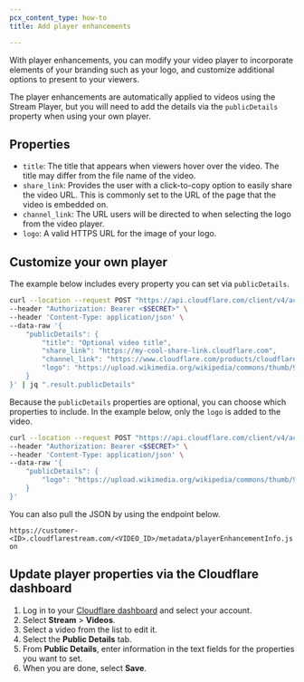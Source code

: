 ```yaml
---
pcx_content_type: how-to
title: Add player enhancements

---
```


With player enhancements, you can modify your video player to incorporate elements of your branding such as your logo, and customize additional options to present to your viewers.

The player enhancements are automatically applied to videos using the Stream Player, but you will need to add the details via the `publicDetails` property when using your own player.

## Properties

* `title`: The title that appears when viewers hover over the video. The title may differ from the file name of the video.
* `share_link`: Provides the user with a click-to-copy option to easily share the video URL. This is commonly set to the URL of the page that the video is embedded on.
* `channel_link`: The URL users will be directed to when selecting the logo from the video player.
* `logo`: A valid HTTPS URL for the image of your logo.

## Customize your own player

The example below includes every property you can set via `publicDetails`.

```bash
curl --location --request POST "https://api.cloudflare.com/client/v4/accounts/<$ACCOUNT_ID>/stream/<$VIDEO_UID>" \
--header "Authorization: Bearer <$SECRET>" \
--header 'Content-Type: application/json' \
--data-raw '{
    "publicDetails": {
        "title": "Optional video title",
        "share_link": "https://my-cool-share-link.cloudflare.com",
        "channel_link": "https://www.cloudflare.com/products/cloudflare-stream/",
        "logo": "https://upload.wikimedia.org/wikipedia/commons/thumb/9/94/Cloudflare_Logo.png/480px-Cloudflare_Logo.png"
    }
}' | jq ".result.publicDetails"
```

Because the `publicDetails` properties are optional, you can choose which properties to include. In the example below, only the `logo` is added to the video.

```bash
curl --location --request POST "https://api.cloudflare.com/client/v4/accounts/<$ACCOUNT_ID>/stream/<$VIDEO_UID>" \
--header "Authorization: Bearer <$SECRET>" \
--header 'Content-Type: application/json' \
--data-raw '{
    "publicDetails": {
        "logo": "https://upload.wikimedia.org/wikipedia/commons/thumb/9/94/Cloudflare_Logo.png/480px-Cloudflare_Logo.png"
    }
}'
```

You can also pull the JSON by using the endpoint below.

`https://customer-<ID>.cloudflarestream.com/<VIDEO_ID>/metadata/playerEnhancementInfo.json`

## Update player properties via the Cloudflare dashboard

1. Log in to your [Cloudflare dashboard](https://dash.cloudflare.com) and select your account.
2. Select **Stream** > **Videos**.
3. Select a video from the list to edit it.
4. Select the **Public Details** tab.
5. From **Public Details**, enter information in the text fields for the properties you want to set.
6. When you are done, select **Save**.
